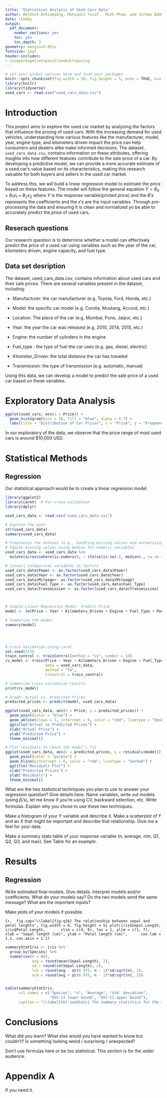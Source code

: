 ```yaml
---
title: 'Statistical Analysis of Used Cars Data'
author: Welbeck Achiampong, Muhyadin Yusuf,  Minh Pham, and Jordan Addo
date: \today
output: 
  pdf_document:
    number_sections: yes
    toc: yes
    toc_depth: 3
geometry: margin=0.85in
fontsize: 12pt
header-includes:
- \usepackage{setspace}\onehalfspacing
---
```


\listoffigures
\listoftables

\newpage

```r
# set your global options here and load your packages
knitr::opts_chunk$set(fig.width = 10, fig.height = 5, echo = TRUE, eval = TRUE)
library(knitr)
library(tidyverse)
used_cars <- read.csv("used_cars_data.csv")
```

# Introduction

This project aims to explore the used car market by analyzing the factors that influence the pricing of used cars. With the increasing demand for used vehicles, understanding how various features like the manufacturer, model, year, engine type, and kilometers driven impact the price can help consumers and dealers alike make informed decisions. The dataset, `used_cars_data.csv`, contains information on these attributes, offering insights into how different features contribute to the sale price of a car. By developing a predictive model, we can provide a more accurate estimate of a used car's value based on its characteristics, making this research valuable for both buyers and sellers in the used car market.

To address this, we will build a linear regression model to estimate the price based on these features. The model will follow the general equation $Y = B_0 + B_1 x_1 + B_2 x_2$ where $Y$ is the response variable(pricted price) and the $B's$ represents the coefficients and the $x's$ are the input variables. Through pre-processing the data and ensuring it is clean and normalized yo be able to accurately predict the price of used cars.

## Reserach questions

Our research question is to determine whether a model can effectively predict the price of a used car using variables such as the year of the car, kilometers driven, engine capacity, and fuel type.


## Data set desription

The dataset, used_cars_data.csv, contains information about used cars and their sale prices. There are several variables present in the dataset, including:

- Manufacturer: the car manufacturer (e.g. Toyota, Ford, Honda, etc.) 

- Model: the specific car model (e.g. Corolla, Mustang, Accord, etc.) 

- Location: The place of the car (e.g. Mumbai, Pune, Jaipur, etc.) 

- Year: the year the car was released (e.g. 2010, 2014, 2015, etc.) 

- Engine: the number of cylinders in the engine 

- Fuel_type : the type of fuel the car uses (e.g. gas, diesel, electric) 

- Kilometer_Driven: the total distance the car has traveled 

- Transmission: the type of transmission (e.g. automatic, manual) 

Using this data, we can develop a model to predict the sale price of a used car based on these variables.

# Exploratory Data Analysis
```r
ggplot(used_cars, aes(x = Price)) +
  geom_histogram(bins = 30, fill = "blue", alpha = 0.7) +
  labs(title = "Distribution of Car Prices", x = "Price", y = "Frequency")
```
In our exploratory of the data, we observe that the price range of most used cars is around $10,000 USD.

# Statistical Methods

## Regression 
Our statistical approach would be to create a linear regression model 








```r
library(ggplot2)
library(caret)  # For cross-validation
library(dplyr)

used_cars_data <- read.csv("used_cars_data.csv")

# Explore the data
str(used_cars_data)
summary(used_cars_data)

# Preprocess the dataset (e.g., handling missing values and normalizing)
# Impute missing values using median for numeric variables
used_cars_data <- used_cars_data %>%
  mutate(across(where(is.numeric), ~ ifelse(is.na(.), median(., na.rm = TRUE), .)))

# Convert categorical variables to factors
used_cars_data$Power <- as.factor(used_cars_data$Power)
used_cars_data$Year <- as.factor(used_cars_data$Year)
used_cars_data$Mileage<- as.factor(used_cars_data$Mileage)
used_cars_data$Fuel_Type <- as.factor(used_cars_data$Fuel_Type)
used_cars_data$Transmission <- as.factor(used_cars_data$Transmission)



# Simple Linear Regression Model: Predict Price
model <- lm(Price ~ Year + Kilometers_Driven + Engine + Fuel_Type + Power + Mileage, data = used_cars_data)

# Summarize the model
summary(model)




# Cross-Validation using caret
set.seed(123)
train_control <- trainControl(method = "cv", number = 10)
cv_model <- train(Price ~ Year + Kilometers_Driven + Engine + Fuel_Type, 
                  data = used_cars_data, 
                  method = "lm",
                  trControl = train_control)

# Summarize cross-validation results
print(cv_model)

# Graph: Actual vs. Predicted Prices
predicted_prices <- predict(model, used_cars_data)

ggplot(used_cars_data, aes(x = Price, y = predicted_prices)) +
  geom_point(color = "blue") +
  geom_abline(slope = 1, intercept = 0, color = "red", linetype = "dashed") +
  ggtitle("Actual vs Predicted Prices") +
  xlab("Actual Price") +
  ylab("Predicted Price") +
  theme_minimal()

# Plot residuals to check the model's fit
ggplot(used_cars_data, aes(x = predicted_prices, y = residuals(model))) +
  geom_point(color = "purple") +
  geom_hline(yintercept = 0, color = "red", linetype = "dashed") +
  ggtitle("Residuals Plot") +
  xlab("Predicted Prices") +
  ylab("Residuals") +
  theme_minimal()

```

What are the two statistical techniques you plan to use to answer your 
regression question? Give details here. Name variables, 
write out models (using $\beta_i$'s), let me know if you're using CV,
backward selection, etc. Write formulas. Explain why you chose
to use these two techniques. 

Make a histogram of your Y variable and describe it. Make a 
scatterplot of Y and an X that might be important and describe
that relationship. Give me a feel for your data.  

Make a summary stats table of your response variable (n, average, min, 
Q1, Q2, Q3, and max). See Table \ref{tbl:sumStats} for an example. 


# Results

## Regression 

Write estimated final models. Give details. Interpret 
models and/or coefficients. What do your models say? Do the two 
models send the same message? What are the important inputs? 

Make plots of your models if possible. 




```{r,  fig.cap="\\label{fig:q1b} The relationship between sepal and petal lenghts", fig.width = 6, fig.height = 5}
plot(iris$Sepal.Length, iris$Petal.Length, 
     xlim = c(4, 8), las = 1, ylim = c(1, 7),
     xlab = "Sepal length (cm)", ylab = "Petal length (cm)",
     cex.lab = 1.1, cex.axis = 1.1)
```


```r
summaryStatIris <- iris %>% 
  group_by(Species) %>%
  summarise(n = n(), 
            avg = round(mean(Sepal.Length), 2), 
            sd = round(sd(Sepal.Length), 2), 
            lcb = round(avg - qt(0.975, n - 1)*sd/sqrt(n), 2), 
            ucb = round(avg + qt(0.975, n - 1)*sd/sqrt(n), 2))


kable(summaryStatIris, 
      col.names = c("Species", "n", "Average", "Std. deviation", 
                    "95% CI lower bound", "95% CI upper bound"), 
      caption = "\\label{tbl:sumStats} The summary statistics for the sepal length by species")
```

# Conclusions

What did you learn? What else would you have wanted to know but couldn't?
Is something looking weird / surprising / unexpected?

Don't use formulas here or be too statistical. This section is for the 
wider audience. 

# Appendix A

If you need it. 